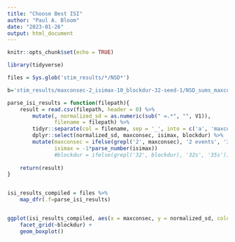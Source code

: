 ```yaml
---
title: "Choose Best ISI"
author: "Paul A. Bloom"
date: "2023-01-26"
output: html_document
---
```


```r
knitr::opts_chunk$set(echo = TRUE)
```

```r
library(tidyverse)

files = Sys.glob('stim_results/*/NSD*')

b='stim_results/maxconsec-2_isimax-10_blockdur-32-seed-1/NSD_sums_maxconsec-2_isimax-10_blockdur-32'

parse_isi_results = function(filepath){
    result = read.csv(filepath, header = 0) %>%
        mutate(, normalized_sd = as.numeric(sub(" =.*", "", V1)),
               filename = filepath) %>%
        tidyr::separate(col = filename, sep = '_', into = c('a', 'maxconsec', 'isimax', 'blockdur')) %>%
        dplyr::select(normalized_sd, maxconsec, isimax, blockdur) %>%
        mutate(maxconsec = ifelse(grepl('2', maxconsec), '2 events', '3 events'),
               isimax = -1*parse_number(isimax))
               #blockdur = ifelse(grepl('32', blockdur), '32s', '35s'))
    
    return(result)
}


isi_results_compiled = files %>%
    map_dfr(.f=parse_isi_results)


ggplot(isi_results_compiled, aes(x = maxconsec, y = normalized_sd, color = factor(isimax))) +
    facet_grid(~blockdur) +
    geom_boxplot()
```